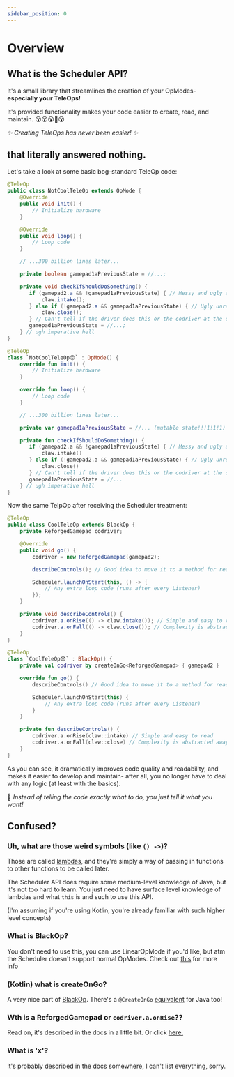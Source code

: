 ```yaml
---
sidebar_position: 0
---
```



# Overview

## What is the Scheduler API?

It's a small library that streamlines the creation of your OpModes- **especially your TeleOps!**

It's provided functionality makes your code easier to create, read, and maintain. 😮😮😮🤯😮

*✨ Creating TeleOps has never been easier! ✨*

## that literally answered nothing.

Let's take a look at some basic bog-standard TeleOp code:

<Tabs groupId="programming-language">
<TabItem value="java" label="Java">

```java
@TeleOp
public class NotCoolTeleOp extends OpMode {
    @Override
    public void init() {
        // Initialize hardware
    }

    @Override
    public void loop() {
        // Loop code
    }

    // ...300 billion lines later...

    private boolean gamepad1aPreviousState = //...;

    private void checkIfShouldDoSomething() {
       if (gamepad2.a && !gamepad1aPreviousState) { // Messy and ugly and ew 🤮
           claw.intake();
       } else if (!gamepad2.a && gamepad1aPreviousState) { // Ugly unreadable signal edge detectors
           claw.close();
       } // Can't tell if the driver does this or the codriver at the quick glance
       gamepad1aPreviousState = //...;
    } // ugh imperative hell
}
```

</TabItem>
<TabItem value="kt" label="Kotlin">

```kotlin
@TeleOp
class `NotCoolTeleOp😔` : OpMode() {
    override fun init() {
        // Initialize hardware
    }

    override fun loop() {
        // Loop code
    }

    // ...300 billion lines later...

    private var gamepad1aPreviousState = //... (mutable state!!!1!1!1)

    private fun checkIfShouldDoSomething() {
       if (gamepad2.a && !gamepad1aPreviousState) { // Messy and ugly and ew 🤮
           claw.intake()
       } else if (!gamepad2.a && gamepad1aPreviousState) { // Ugly unreadable signal edge detectors
           claw.close()
       } // Can't tell if the driver does this or the codriver at the quick glance
       gamepad1aPreviousState = //...
    } // ugh imperative hell
}
```

</TabItem>
</Tabs>

Now the same TelpOp after receiving the Scheduler treatment:

<Tabs groupId="programming-language">
<TabItem value="java" label="Java">

```java
@TeleOp
public class CoolTeleOp extends BlackOp {
    private ReforgedGamepad codriver;

    @Override
    public void go() {
        codriver = new ReforgedGamepad(gamepad2);

        describeControls(); // Good idea to move it to a method for readability

        Scheduler.launchOnStart(this, () -> {
            // Any extra loop code (runs after every Listener)
        });
    }

    private void describeControls() {
        codriver.a.onRise(() -> claw.intake()); // Simple and easy to read
        codriver.a.onFall(() -> claw.close()); // Complexity is abstracted away
    }
}
```

</TabItem>
<TabItem value="kt" label="Kotlin">

```kotlin
@TeleOp
class `CoolTeleOp😎` : BlackOp() {
    private val codriver by createOnGo<ReforgedGamepad> { gamepad2 }

    override fun go() {
        describeControls() // Good idea to move it to a method for readability

        Scheduler.launchOnStart(this) {
            // Any extra loop code (runs after every Listener)
        }
    }

    private fun describeControls() {
        codriver.a.onRise(claw::intake) // Simple and easy to read
        codriver.a.onFall(claw::close) // Complexity is abstracted away
    }
}
```

</TabItem>
</Tabs>

As you can see, it dramatically improves code quality and readability, and makes it easier to develop and maintain-
after all, you no longer have to deal with any logic (at least with the basics).

🚀 *Instead of telling the code exactly what to do, you just tell it what you want!*

## Confused?

### Uh, what are those weird symbols (like `() ->`)?

Those are called [lambdas](https://en.wikipedia.org/wiki/Anonymous_function#Java), and they're simply a way of
passing in functions to other functions to be called later.

The Scheduler API does require some medium-level knowledge of Java, but it's not too hard to learn. You just need to
have surface level knowledge of lambdas and what `this` is and such to use this API.

(I'm assuming if you're using Kotlin, you're already familiar with such higher level concepts)

### What is BlackOp?

You don't need to use this, you can use LinearOpMode if you'd like, but atm the Scheduler doesn't
support normal OpModes.
Check out [this](../black-op/overview) for more info

### (Kotlin) what is createOnGo?

A very nice part of [BlackOp](../black-op/create-on-go-kt). There's a `@CreateOnGo`
[equivalent](../black-op/create-on-go-java) for Java too!

### Wth is a ReforgedGamepad or `codriver.a.onRise`??

Read on, it's described in the docs in a little bit. Or click [here.](./reforged-gamepad)

### What is 'x'?
it's probably described in the docs somewhere, I can't list everything, sorry.
